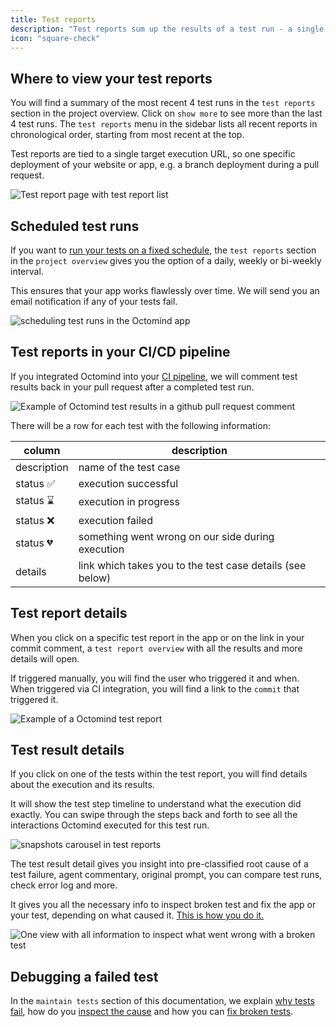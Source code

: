 ```yaml
---
title: Test reports
description: "Test reports sum up the results of a test run - a single execution of all your active test cases."
icon: "square-check"
---
```


## Where to view your test reports

You will find a summary of the most recent 4 test runs in the `test reports` section in the project overview. Click on `show more` to see more than the last 4 test runs. The `test reports` menu in the sidebar lists all recent reports in chronological order, starting from most recent at the top.

Test reports are tied to a single target execution URL, so one specific deployment of your website or app, e.g. a branch deployment during a pull request.

<Frame caption="'Test report page with test report list, 05/2025">
  <img
    src="/images/manage/test-report-list.png"
    alt="Test report page with test report list"
  />
</Frame>

## Scheduled test runs

If you want to [run your tests on a fixed schedule](/run-tests/execution-scheduled), the `test reports` section in the `project overview` gives you the option of a daily, weekly or bi-weekly interval.

This ensures that your app works flawlessly over time. We will send you an email notification if any of your tests fail.

<Frame caption="Scheduling test runs in the Octomind app, 05/2025">
  <img
    src="/images/run/schedule.png"
    alt="scheduling test runs in the Octomind app"
  />
</Frame>

## Test reports in your CI/CD pipeline

If you integrated Octomind into your [CI pipeline](/integrations/integrations-overview), we will comment test results back in your pull request after a completed test run.

<Frame caption="Example of Octomind test results in a commit comment, 09/2023">
  <img
    src="/images/Octomind-test-results-commit-comments-GitHub-example.png"
    alt="Example of Octomind test results in a github pull request comment"
  />
</Frame>

There will be a row for each test with the following information:

| column      | description                                               |
| ----------- | --------------------------------------------------------- |
| description | name of the test case                                     |
| status ✅   | execution successful                                      |
| status ⌛️   | execution in progress                                     |
| status ❌   | execution failed                                          |
| status 💔   | something went wrong on our side during execution         |
| details     | link which takes you to the test case details (see below) |

## Test report details

When you click on a specific test report in the app or on the link in your commit comment, a `test report overview` with all the results and more details will open.

If triggered manually, you will find the user who triggered it and when. When triggered via CI integration, you will find a link to the `commit` that triggered it.

<Frame caption="Example of a Octomind test report, 05/2025">
  <img
    src="/images/manage/test-report.png"
    alt="Example of a Octomind test report"
  />
</Frame>

## Test result details

If you click on one of the tests within the test report, you will find details about the execution and its results.

It will show the test step timeline to understand what the execution did exactly. You can swipe through the steps back and forth to see all the interactions Octomind executed for this test run.

<Frame caption="timeline of a broken test in test result detail showing what happened during the test run, 5/2025">
  <img
    src="/images/manage/timeline-test-result.gif"
    alt="snapshots carousel in test reports"
  />
</Frame>

The test result detail gives you insight into pre-classified root cause of a test failure, agent commentary, original prompt, you can compare test runs, check error log and more.

It gives you all the necessary info to inspect broken test and fix the app or your test, depending on what caused it. [This is how you do it.](/maintain-tests/inspect-broken-tests)

<Frame caption="One view with all information to inspect what went wrong with a broken test, 4/2025">
  <img
    src="/images/maintain/timeline-inspect-options.png"
    alt="One view with all information to inspect what went wrong with a broken test"
  />
</Frame>

## Debugging a failed test

In the `maintain tests` section of this documentation, we explain [why tests fail](/maintain-tests/why-tests-fail), how do you [inspect the cause](/maintain-tests/inspect-broken-tests) and how you can [fix broken tests](/maintain-tests/auto-fix).
